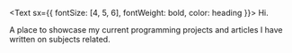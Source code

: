 

<Text sx={{ fontSize: [4, 5, 6], fontWeight: bold, color: heading }}> Hi.

A place to showcase my current programming projects and articles I have written on subjects related.
